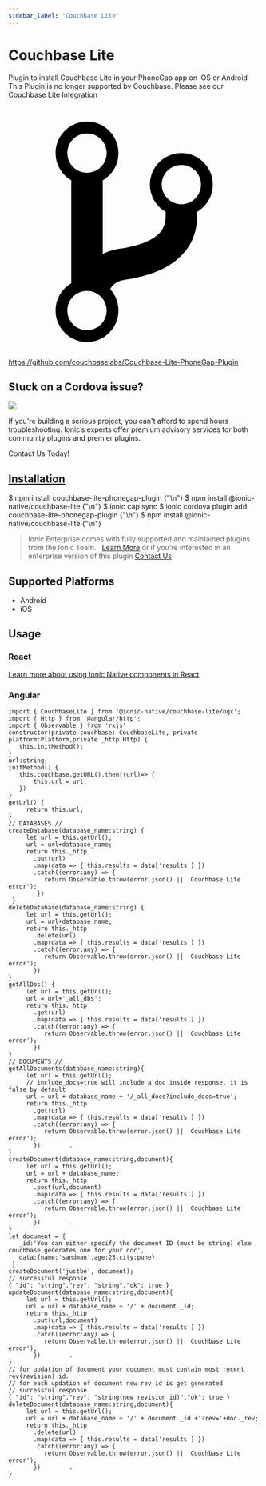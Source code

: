```yaml
---
sidebar_label: 'Couchbase Lite'
---
```



# Couchbase Lite

Plugin to install Couchbase Lite in your PhoneGap app on iOS or Android <docs-card href="https://ionicframework.com/integrations/couchbase-lite" ionicon="alert">This Plugin is no longer supported by Couchbase. Please see our Couchbase Lite Integration</docs-card>

<p><a href="https://github.com/couchbaselabs/Couchbase-Lite-PhoneGap-Plugin" target="_blank" rel="noopener" className="git-link">
  <svg viewBox="0 0 512 512"><path d="M416 160c0-35.3-28.7-64-64-64s-64 28.7-64 64c0 23.7 12.9 44.3 32 55.4v8.6c0 19.9-7.8 33.7-25.3 44.9-15.4 9.8-38.1 17.1-67.5 21.5-14 2.1-25.7 6-35.2 10.7V151.4c19.1-11.1 32-31.7 32-55.4 0-35.3-28.7-64-64-64S96 60.7 96 96c0 23.7 12.9 44.3 32 55.4v209.2c-19.1 11.1-32 31.7-32 55.4 0 35.3 28.7 64 64 64s64-28.7 64-64c0-16.6-6.3-31.7-16.7-43.1 1.9-4.9 9.7-16.3 29.4-19.3 38.8-5.8 68.9-15.9 92.3-30.8 36-22.8 55-57 55-98.8v-8.6c19.1-11.1 32-31.7 32-55.4zM160 56c22.1 0 40 17.9 40 40s-17.9 40-40 40-40-17.9-40-40 17.9-40 40-40zm0 400c-22.1 0-40-17.9-40-40s17.9-40 40-40 40 17.9 40 40-17.9 40-40 40zm192-256c-22.1 0-40-17.9-40-40s17.9-40 40-40 40 17.9 40 40-17.9 40-40 40z"></path></svg> https://github.com/couchbaselabs/Couchbase-Lite-PhoneGap-Plugin
</a></p>

<h2>Stuck on a Cordova issue?</h2>
<DocsCard className="cordova-ee-card" header="Don't waste precious time on plugin issues." href="https://ionicframework.com/sales?product_of_interest=Ionic%20Native">
  <div>
    <img src={require('./_assets/img/native-cordova-bot.png').default} class="cordova-ee-img" />
    <p>If you're building a serious project, you can't afford to spend hours troubleshooting. Ionic’s experts offer premium advisory services for both community plugins and premier plugins.</p>
    <DocsButton className="native-ee-detail">Contact Us Today!</DocsButton>
  </div>
</DocsCard>

<h2 id="installation">
  <a href="#installation">Installation</a>
</h2>
<Tabs groupId="runtime" defaultValue="Capacitor" values={[
  {value: 'Capacitor', label: 'Capacitor'},
  {value: 'Cordova', label: 'Cordova'},
  {value: 'Enterprise', label: 'Enterprise'},
]}>
  <TabItem value="Capacitor">
    <CodeBlock className="language-shell">
      $ npm install couchbase-lite-phonegap-plugin {"\n"}
      $ npm install @ionic-native/couchbase-lite {"\n"}
      $ ionic cap sync
    </CodeBlock>
  </TabItem>
  <TabItem value="Cordova">
    <CodeBlock className="language-shell">
      $ ionic cordova plugin add couchbase-lite-phonegap-plugin {"\n"}
      $ npm install @ionic-native/couchbase-lite {"\n"}
    </CodeBlock>
  </TabItem>
  <TabItem value="Enterprise">
    <blockquote>Ionic Enterprise comes with fully supported and maintained plugins from the Ionic Team. &nbsp;
      <a class="btn" href="https://ionic.io/docs/premier-plugins">Learn More</a> or if you're interested in an enterprise version of this plugin <a class="btn" href="https://ionicframework.com/sales?product_of_interest=Ionic%20Enterprise%20Engine">Contact Us</a></blockquote>
  </TabItem>
</Tabs>

## Supported Platforms

- Android
- iOS

## Usage

### React

[Learn more about using Ionic Native components in React](../native-community.md#react)

### Angular

```tsx
import { CouchbaseLite } from '@ionic-native/couchbase-lite/ngx';
import { Http } from '@angular/http';
import { Observable } from 'rxjs'
constructor(private couchbase: CouchbaseLite, private platform:Platform,private _http:Http) {
   this.initMethod();
}
url:string;
initMethod() {
   this.couchbase.getURL().then((url)=> {
       this.url = url;
   })
}
getUrl() {
     return this.url;
}
// DATABASES //
createDatabase(database_name:string) {
     let url = this.getUrl();
     url = url+database_name;
     return this._http
       .put(url)
       .map(data => { this.results = data['results'] })
       .catch((error:any) => {
          return Observable.throw(error.json() || 'Couchbase Lite error');
        })
 }
deleteDatabase(database_name:string) {
     let url = this.getUrl();
     url = url+database_name;
     return this._http
       .delete(url)
       .map(data => { this.results = data['results'] })
       .catch((error:any) => {
          return Observable.throw(error.json() || 'Couchbase Lite error');
       })
}
getAllDbs() {
     let url = this.getUrl();
     url = url+'_all_dbs';
     return this._http
       .get(url)
       .map(data => { this.results = data['results'] })
       .catch((error:any) => {
          return Observable.throw(error.json() || 'Couchbase Lite error');
       })
}
// DOCUMENTS //
getAllDocuments(database_name:string){
     let url = this.getUrl();
     // include_docs=true will include a doc inside response, it is false by default
     url = url + database_name + '/_all_docs?include_docs=true';
     return this._http
       .get(url)
       .map(data => { this.results = data['results'] })
       .catch((error:any) => {
          return Observable.throw(error.json() || 'Couchbase Lite error');
       })        .
}
createDocument(database_name:string,document){
     let url = this.getUrl();
     url = url + database_name;
     return this._http
       .post(url,document)
       .map(data => { this.results = data['results'] })
       .catch((error:any) => {
          return Observable.throw(error.json() || 'Couchbase Lite error');
       })        .
}
let document = {
   _id:'You can either specify the document ID (must be string) else couchbase generates one for your doc',
   data:{name:'sandman',age:25,city:pune}
 }
createDocument('justbe', document);
// successful response
{ "id": "string","rev": "string","ok": true }
updateDocument(database_name:string,document){
     let url = this.getUrl();
     url = url + database_name + '/' + document._id;
     return this._http
       .put(url,document)
       .map(data => { this.results = data['results'] })
       .catch((error:any) => {
          return Observable.throw(error.json() || 'Couchbase Lite error');
       })        .
}
// for updation of document your document must contain most recent rev(revision) id.
// for each updation of document new rev id is get generated
// successful response
{ "id": "string","rev": "string(new revision id)","ok": true }
deleteDocument(database_name:string,document){
     let url = this.getUrl();
     url = url + database_name + '/' + document._id +'?rev='+doc._rev;
     return this._http
       .delete(url)
       .map(data => { this.results = data['results'] })
       .catch((error:any) => {
          return Observable.throw(error.json() || 'Couchbase Lite error');
       })        .
}


```
